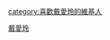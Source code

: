 {{Userbox
  |border-c = #000000
  |border-s = 1
  |id-c     = #FFFFFF
  |id-s     = 12
  |id-fc    = #000000
  |info-c   = #ff69b4
  |info-s   = 8
  |info-fc  = #FFFF
  |id       = [[File:SonyFair2008 Day11 LuckyDraw Ailing Tai.jpg|45px]]
  |info     = 這用戶是'''[[戴愛玲]]'''歌迷。
}}
<includeonly>[[category:喜歡戴愛玲的維基人]]</includeonly>
<noinclude>[[Category:藝人用戶框模板|戴愛玲]]</noinclude>